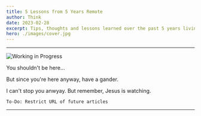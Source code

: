 ```yaml
---
title: 5 Lessons from 5 Years Remote
author: Think
date: 2023-02-28
excerpt: Tips, thoughts and lessons learned over the past 5 years living/working remotely
hero: ./images/cover.jpg
---
```


---

![Working in Progress](https://media.giphy.com/media/dWa2rUaiahx1FB3jor/giphy.gif)

You shouldn't be here...

But since you're here anyway, have a gander.

I can't stop you anwyay. But remember, Jesus is watching.

`To-Do: Restrict URL of future articles`

---
